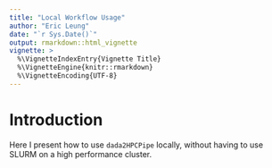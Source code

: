 ```yaml
---
title: "Local Workflow Usage"
author: "Eric Leung"
date: "`r Sys.Date()`"
output: rmarkdown::html_vignette
vignette: >
  %\VignetteIndexEntry{Vignette Title}
  %\VignetteEngine{knitr::rmarkdown}
  %\VignetteEncoding{UTF-8}
---
```


Introduction
============

Here I present how to use `dada2HPCPipe` locally, without having to use SLURM on
a high performance cluster.

